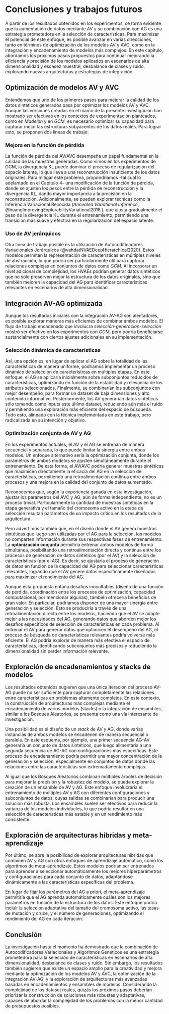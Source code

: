 # Conclusiones y trabajos futuros {#sec-Capitulo5}

A partir de los resultados obtenidos en los experimentos, se torna evidente que la aumentación de datos mediante AV y su combinación con AG es una estrategia prometedora en la selección de características. Para maximizar el potencial de este enfoque, es posible avanzar en varias direcciones, tanto en términos de optimización de los modelos AV y AVC, como en la integración y encadenamiento de modelos más complejos. En este capítulo, abordamos los próximos pasos propuestos para continuar mejorando la eficiencia y precisión de los modelos aplicados en escenarios de alta dimensionalidad y escasez muestral, desbalance de clases y ruido, explorando nuevas arquitecturas y estrategias de integración.

## Optimización de modelos AV y AVC

Entendemos que uno de los primeros pasos para mejorar la calidad de los datos sintéticos generados pasa por optimizar los modelos AV y AVC. Aunque las versiones creadas en el marco de la presente investigación han mostrado ser efectivas en los contextos de experimentación planteados, como en *Madelon* y en *GCM*, es necesario optimizar su capacidad para capturar mejor las estructuras subyacentes de los datos reales. Para lograr esto, se proponen dos líneas de trabajo:

### Mejora en la función de pérdida

La función de pérdida del AV/AVC desempeña un papel fundamental en la calidad de las muestras generadas. Como vimos en los experimentos de GCM, la divergencia KL puede dominar el proceso de regularización del espacio latente, lo que lleva a una reconstrucción insuficiente de los datos originales. Para mitigar este problema, propondríamos -tal cual lo adelantado en el Capítulo 4- una modificación de la función de pérdida, donde se ajusten los pesos entre la pérdida de reconstrucción y la divergencia KL, dando mayor importancia a la precisión en la reconstrucción. Adicionalmente, se pueden explorar técnicas como la Inferencia Variacional Recocida (*Annealed Variational Inference*, @huangImprovingExplorabilityVariational2018 ), que ajusta gradualmente el peso de la divergencia KL durante el entrenamiento, permitiendo una transición más suave y efectiva en la regularización del espacio latente.

### Uso de AV jerárquicos

Otra línea de trabajo posible es la utilización de Autocodificadores Variacionales Jerárquicos (@vahdatNVAEDeepHierarchical2020). Estos modelos permiten la representación de características en múltiples niveles de abstracción, lo que podría ser particularmente útil para capturar relaciones complejas en conjuntos de datos como *GCM*. Al incorporar un nivel adicional de complejidad, los HVAEs podrían generar datos sintéticos que no solo preserven mejor la estructura de los datos originales, sino que también mejoren la capacidad del AG para identificar características relevantes en escenarios de alta dimensionalidad.

## Integración AV-AG optimizada

Aunque los resultados iniciales con la integración AV-AG son alentadores, es posible explorar maneras más eficientes de combinar ambos modelos. El flujo de trabajo encadenado que involucra *selección-generación-selección* mostró ser efectivo en los experimentos con *GCM*, pero podría beneficiarse sustancialmente con ciertos ajustes adicionales en su implementación.

### Selección dinámica de características

Así, una opción es, en lugar de aplicar el AG sobre la totalidad de las características de manera uniforme, podríamos implementar un proceso dinámico de selección de características en múltiples etapas. En este enfoque, el AG se aplicaría inicialmente sobre subconjuntos reducidos de características, optimizando en función de la estabilidad y relevancia de los atributos seleccionados. Finalmente, se combinarían los subconjuntos con mejor desempeño, para formar un dataset de baja dimensiones y alto contenido informativo. Posteriormente, los AV generarían datos sintéticos sólo tomando como inputs este último dataset, reduciendo aún más el ruido y permitiendo una exploración más eficiente del espacio de búsqueda. Todo esto, alineado con la técnica implementada en este trabajo, pero radicalizada en su intención y objetivo.

### Optimización conjunta de AV y AG

En los experimentos actuales, el AV y el AG se entrenan de manera secuencial y separada, lo que puede limitar la sinergia entre ambos modelos. Un enfoque alternativo sería la optimización conjunta, donde los parámetros de ambos modelos se ajusten simultáneamente durante el entrenamiento. De esta forma, el AV/AVC podría generar muestras sintéticas que maximicen directamente la eficacia del AG en la selección de características, permitiendo una retroalimentación continua entre ambos procesos y una mejora en la calidad del conjunto de datos aumentado.

Reconocemos que, según la experiencia ganada en esta investigación, ajustar los parámetros del AVC y AG, aún de forma independiente, no es un proceso trivial. Particularmente la cantidad de muestras sintéticas en la etapa generativa y el tamaño del cromosoma activo en la etapa de selección resultan parámetros de un impacto crítico en los resultados de la arquitectura. 

Pero advertimos también que, en el diseño donde el AV genera muestras sintéticas que luego son utilizadas por el AG para la selección, los modelos no comparten información durante sus respectivas fases de entrenamiento. La **optimización conjunta** permitiría entrenar ambos modelos de forma simultánea, posibilitando una retroalimentación directa y continua entre los procesos de generación de datos sintéticos (por el AV) y la selección de características (por el AG). Es decir, se ajustaría el proceso de generación de datos en función de la capacidad del AG para seleccionar características relevantes, logrando que el AV genere datos específicamente diseñados para maximizar el rendimiento del AG.

Aunque esta propuesta entaña desafíos inocultables (diseño de una función de pérdida, coordinación entre los procesos de optimización, capacidad computacional, por mencionar algunas), también ofrecería beneficios de gran valor. En particular, podríamos disponer de una mayor sinergia entre generación y selección. Esto se produciría a través de una retroalimentación directa entre los modelos, haciendo que el AV se adapte mejor a las necesidades del AG, generando datos que aborden mejor los desafíos específicos de selección de características en cada problema. Al entrenar el AV para generar datos que optimicen el desempeño del AG, el proceso de búsqueda de características relevantes podría volverse más eficiente. El AG podría explorar de manera más efectiva el espacio de características, identificando subconjuntos más precisos y reduciendo la dimensionalidad sin perder información relevante.

## Exploración de encadenamientos y stacks de modelos

Los resultados obtenidos sugieren que una única iteración del proceso AV-AG puede no ser suficiente para capturar completamente las relaciones entre características en problemas altamente complejos. En este contexto, la construcción de arquitecturas más complejas mediante el encadenamiento de varios modelos (stacks) o la integración de ensambles, similar a los Bosques Aleatorios, se presenta como una vía interesante de investigación.

Una posibilidad es el diseño de un *stack* de AV y AG, donde varias instancias de ambos modelos se encadenen de manera secuencial o paralela. En este esquema, por ejemplo, una primer secuencia AG-AV generaría un conjunto de datos sintéticos, que luego alimentaría a una segunda secuencia de AG-AG con configuraciones más específicas. Este proceso de encadenamiento podría permitir una mayor concentración de la generación y selección, especialmente en conjuntos de datos donde las relaciones entre las características son extremadamente complejas.

Al igual que los Bosques Aleatorios combinan múltiples árboles de decisión para mejorar la precisión y la robustez del modelo, se puede explorar la creación de un ensamble de AV y AG. Este enfoque involucraría el entrenamiento de múltiples AV y AG con diferentes configuraciones y subconjuntos de datos, cuyas salidas se combinarían para producir una solución más robusta. Los ensambles suelen ser efectivos para reducir la varianza de los modelos individuales, lo que podría resultar en una selección de características más estable y en un rendimiento más consistente.

## Exploración de arquitecturas híbridas y meta-aprendizaje

Por último, se abre la posibilidad de explorar arquitecturas híbridas que combinen AV y AG con otros enfoques de aprendizaje automático, como los algoritmos de meta-aprendizaje. Estos modelos podrían ser entrenados para aprender a seleccionar automáticamente los mejores hiperparámetros y configuraciones para cada conjunto de datos, adaptándose dinámicamente a las características específicas del problema.

En lugar de fijar los parámetros del AG a priori, el meta-aprendizaje permitiría que el AG aprenda automáticamente cuáles son los mejores parámetros en función de la estructura de los datos. Este enfoque podría incluir la selección adaptativa del tamaño del cromosoma activo, las tasas de mutación y cruce, y el número de generaciones, optimizando el rendimiento del AG en cada iteración.

## Conclusión

La investigación hasta el momento ha demostrado que la combinación de Autocodificadores Variacionales y Algoritmos Genéticos es una estrategia prometedora para la selección de características en escenarios de alta dimensionalidad, desbalance de clases y ruido. Sin embargo, los resultados también sugieren que existe un espacio amplio para la creatividad y mejora mediante la optimización de los modelos AV y AVC, la optimización de la integración AV-AG, y la exploración de arquitecturas más avanzadas basadas en encadenamientos y ensambles de modelos. Considerando la complejidad de los dataset reales, quizás los próximos pasos deberían priorizar la construcción de soluciones más robustas y adaptativas, capaces de abordar la complejidad de los problemas con la menor cantidad de presupuestos posibles.  